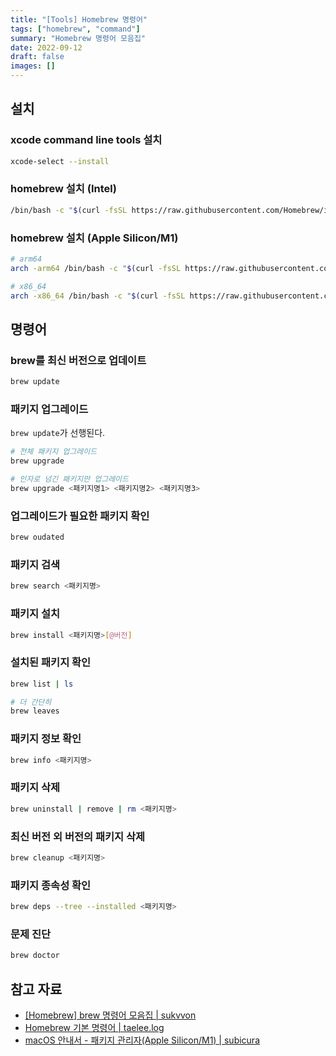 ```yaml
---
title: "[Tools] Homebrew 명령어"
tags: ["homebrew", "command"]
summary: "Homebrew 명령어 모음집"
date: 2022-09-12
draft: false
images: []
---
```


## 설치

### xcode command line tools 설치

```bash
xcode-select --install
```

### homebrew 설치 (Intel)

```bash
/bin/bash -c "$(curl -fsSL https://raw.githubusercontent.com/Homebrew/install/HEAD/install.sh)"
```

### homebrew 설치 (Apple Silicon/M1)

```bash
# arm64
arch -arm64 /bin/bash -c "$(curl -fsSL https://raw.githubusercontent.com/Homebrew/install/master/install.sh)"

# x86_64
arch -x86_64 /bin/bash -c "$(curl -fsSL https://raw.githubusercontent.com/Homebrew/install/master/install.sh)"
```

## 명령어

### brew를 최신 버전으로 업데이트

```bash
brew update
```

### 패키지 업그레이드

`brew update`가 선행된다.

```bash
# 전체 패키지 업그레이드
brew upgrade

# 인자로 넘긴 패키지만 업그레이드
brew upgrade <패키지명1> <패키지명2> <패키지명3>
```

### 업그레이드가 필요한 패키지 확인

```bash
brew oudated
```

### 패키지 검색

```bash
brew search <패키지명>
```

### 패키지 설치

```bash
brew install <패키지명>[@버전]
```

### 설치된 패키지 확인

```bash
brew list | ls

# 더 간단히
brew leaves
```

### 패키지 정보 확인

```bash
brew info <패키지명>
```

### 패키지 삭제

```bash
brew uninstall | remove | rm <패키지명>
```

### 최신 버전 외 버전의 패키지 삭제

```bash
brew cleanup <패키지명>
```

### 패키지 종속성 확인

```bash
brew deps --tree --installed <패키지명>
```

### 문제 진단

```bash
brew doctor
```

## 참고 자료

- [[Homebrew] brew 명령어 모음집 | sukvvon](https://sukvvon.tistory.com/7)
- [Homebrew 기본 명령어 | taelee.log](https://velog.io/@taelee/brew-%EA%B0%84%EB%8B%A8-%EB%AA%85%EB%A0%B9%EC%96%B4)
- [macOS 안내서 - 패키지 관리자(Apple Silicon/M1) | subicura](https://subicura.com/mac/dev/apple-silicon.html)
